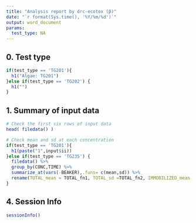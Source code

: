 ---
title: "Analysis report by drc-ecotox (β)"
date: "`r format(Sys.time(), '%Y/%m/%d')`"
output: word_document
params:
  test_type: NA
---

## 0. Test type
```{r ,echo=FALSE, include=FALSE}
if(test_type == 'TG201'){
  h1("Algae: TG201")
}else if(test_type == 'TG202') {
  h1("")
}
```
  

## 1. Summary of input data
```{r data, collapse=TRUE}
# Check the first six rows of input data
head( filedata() )

# Check mean and sd at each concentration
if(test_type == 'TG201'){
  h1(paste("1",input$ii))
}else if(test_type == 'TG235') {
  filedata() %>%
  group_by(CONC,TIME) %>% 
  summarize_at(vars(-BEAKER),.funs= c(mean,sd)) %>%
  rename(TOTAL_mean = TOTAL_fn1, TOTAL_sd =TOTAL_fn2, IMMOBILIZED_mean = IMMOBILIZED_fn1, IMMOBILIZED_sd = IMMOBILIZED_fn2)
}


```

## 4. Session Info
```{r sessionInfo}
sessionInfo()
```
